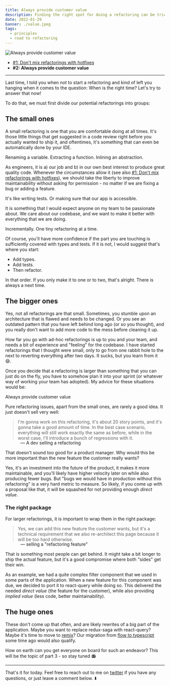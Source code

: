 ```yaml
---
title: Always provide customer value
description: Finding the right spot for doing a refactoring can be tricky
date: 2022-01-29
banner: ./value.jpeg
tags:
  - principles
  - road to refactoring
---
```



<img alt="Always provide customer value" src="./value.jpeg" />

<Attribution name="Markus Spiske" url="https://unsplash.com/@markusspiske" />

- [#1: Don't mix refactorings with hotfixes](road-to-refactoring)
- <b>#2: Always provide customer value</b>

---

Last time, I told you when _not_ to start a refactoring and kind of left you hanging when it comes to the question: When is the right time? Let's try to answer that now!

To do that, we must first divide our potential refactorings into groups:

## The small ones

A small refactoring is one that you are comfortable doing at all times. It's those little things that get suggested in a code review right before you actually wanted to ship it, and oftentimes, it's something that can even be automatically done by your IDE.

Renaming a variable. Extracting a function. Inlining an abstraction.

As engineers, it is a) our job and b) in our own best interest to produce great quality code. Whenever the circumstances allow it (see also [#1: Don't mix refactorings with hotfixes](road-to-refactoring)), we should take the liberty to improve maintainability without asking for permission - no matter if we are fixing a bug or adding a feature.

It's like writing tests. Or making sure that our app is accessible.

It is something that I would expect anyone on my team to be passionate about. We care about our codebase, and we want to make it better with everything that we are doing.

Incrementally. One tiny refactoring at a time.

Of course, you'll have more confidence if the part you are touching is sufficiently covered with types and tests. If it is not, I would suggest that's where you start:

- Add types.
- Add tests.
- Then refactor.

In that order. If you only make it to one or to two, that's alright. There is always a next time.

## The bigger ones

Yes, not all refactorings are that small. Sometimes, you stumble upon an architecture that is flawed and needs to be changed. Or you see an outdated pattern that you have left behind long ago (or so you thought), and you really don't want to add more code to the mess before cleaning it up.

How far you go with ad-hoc refactorings is up to you and your team, and needs a bit of experience and "feeling" for the codebase. I have started refactorings that I thought were small, only to go from one rabbit hole to the next to reverting everything after two days. It sucks, but you learn from it 😄.

Once you decide that a refactoring is larger than something that you can just do on the fly, you have to somehow plan it into your sprint (or whatever way of working your team has adopted). My advice for these situations would be:

<Highlight>Always provide customer value</Highlight>

Pure refactoring issues, apart from the small ones, are rarely a good idea. It just doesn't sell very well:

> I'm gonna work on this refactoring, it's about 20 story points, and it's gonna take a good amount of time. In the best case scenario, everything will still work exactly the same as before, while in the worst case, I'll introduce a bunch of regressions with it.

<p style="padding-left: 3rem; margin-top: -1rem">
  — A dev selling a refactoring
</p>

That doesn't sound too good for a product manager. Why would this be more important than the new feature the customer really wants?

Yes, it's an investment into the future of the product, it makes it more maintainable, and you'll likely have higher velocity later on while also producing fewer bugs. But "bugs we would have in production without this refactoring" is a very hard metric to measure. So likely, if you come up with a proposal like that, it will be squashed for not providing enough _direct value_.

### The right package

For larger refactorings, it is important to wrap them in the right package:

> Yes, we can add this new feature the customer wants, but it's a technical requirement that we also re-architect this page because it will be too hard otherwise.

<p style="padding-left: 3rem; margin-top: -1rem">
  — selling a "refactoring feature"
</p>

That is something most people can get behind. It might take a bit longer to ship the actual feature, but it's a good compromise where both "sides" get their win.

As an example, we had a quite complex filter component that we used in some parts of the application. When a new feature for this component was due, we decided to port it to react-query while doing so. This delivered the needed _direct value_ (the feature for the customer), while also providing _implied value_ (less code, better maintainability).

## The huge ones

These don't come up that often, and are likely rewrites of a big part of the application. Maybe you want to replace redux-saga with react-query? Maybe it's time to move to [remix](https://remix.run/)? Our migration from [flow to typescript](flow-to-type-script-migration-journey) some time ago would also qualify.

How on earth can you get everyone on board for such an endeavor? This will be the topic of part 3 - so stay tuned 📻

---

That's it for today. Feel free to reach out to me on [twitter](https://twitter.com/tkdodo)
if you have any questions, or just leave a comment below. ⬇️

<Comments />
